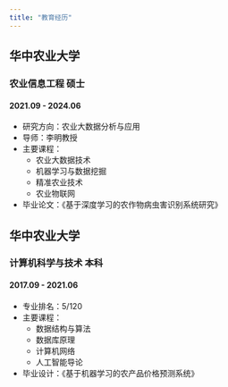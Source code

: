 ---
title: "教育经历"
---

## 华中农业大学
### 农业信息工程 硕士
#### 2021.09 - 2024.06

- 研究方向：农业大数据分析与应用
- 导师：李明教授
- 主要课程：
  - 农业大数据技术
  - 机器学习与数据挖掘
  - 精准农业技术
  - 农业物联网
- 毕业论文：《基于深度学习的农作物病虫害识别系统研究》

## 华中农业大学
### 计算机科学与技术 本科
#### 2017.09 - 2021.06

- 专业排名：5/120
- 主要课程：
  - 数据结构与算法
  - 数据库原理
  - 计算机网络
  - 人工智能导论
- 毕业设计：《基于机器学习的农产品价格预测系统》

